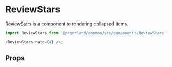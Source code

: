 


<Meta title="Themes/Landing/Components/ReviewStars" component={ReviewStars} />

# ReviewStars

ReviewStars is a component to rendering collapsed items.

```js
import ReviewStars from '@pagerland/common/src/components/ReviewStars';

<ReviewStars rate={4} />;
```

<Preview>
  <Story name="Default">
    <Theme>
      <ReviewStars rate={4} />
    </Theme>
  </Story>
</Preview>

## Props

<Props of={ReviewStars} />
